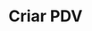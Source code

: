 ---
title: "Criar PDV"
api: "POST https://regis.app.byefive.com.br/rest/pdvs"
description: "Cria um novo ponto de venda no sistema"
---